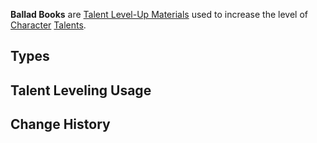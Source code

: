 {{Terminology Infobox
|image        = <gallery>
Item Teachings of Ballad.png|Teachings
Item Guide to Ballad.png|Guide
Item Philosophies of Ballad.png|Philosophies
</gallery>
|type         = Item Groups
|type2        = Talent Level-Up Materials
|type3        = Talent Books
|day1         = Wednesday
|day2         = Saturday
|day3         = Sunday
|source1      = Forsaken Rift
}}
'''Ballad Books''' are [[Talent Level-Up Materials]] used to increase the level of [[Character]] [[Talents]].

==Types==
{{Material Quality
|2=Teachings of Ballad
|3=Guide to Ballad
|4=Philosophies of Ballad
}}

==Talent Leveling Usage==
{{Talent Leveling Usage|item=Teachings of Ballad|item2=Guide to Ballad|item3=Philosophies of Ballad|or=yes}}

==Change History==
{{Change History|1.0}}
[[Category:Ballad Books| ]]